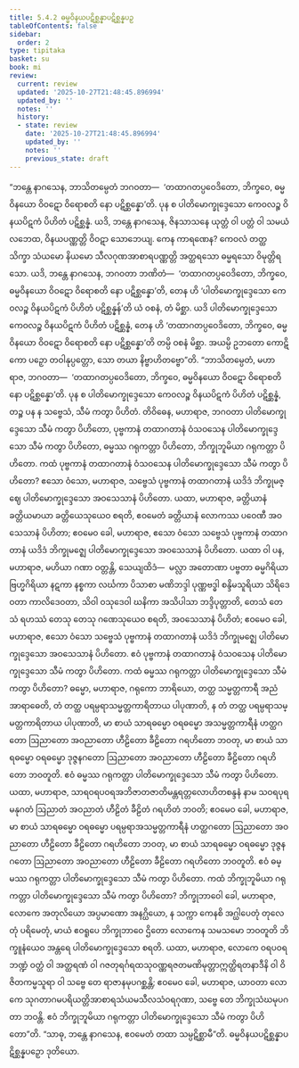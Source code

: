 ```yaml
---
title: 5.4.2 ဓမ္မဝိနယပဋိစ္ဆန္နာပဋိစ္ဆန္နပဉှ
tableOfContents: false
sidebar:
  order: 2
type: tipitaka
basket: su
book: mi
review:
  current: review
  updated: '2025-10-27T21:48:45.896994'
  updated_by: ''
  notes: ''
  history:
  - state: review
    date: '2025-10-27T21:48:45.896994'
    updated_by: ''
    notes: ''
    previous_state: draft
---
```



<ReviewStatus review={frontmatter.review} showDetails={true} />

<HypothesisAnnotation frontmatter={frontmatter} />

<DynamicBreadcrumb />

<Division number="151" book="mi" e="ch" v="28">

<Paragraph number="860" book="mi">
“ဘန္တေ နာဂသေန, ဘာသိတမ္ပေတံ ဘဂဝတာ—  ‘တထာဂတပ္ပဝေဒိတော, ဘိက္ခဝေ, ဓမ္မဝိနယော ဝိဝဋော ဝိရောစတိ နော ပဋိစ္ဆန္နော’တိ. ပုန စ ပါတိမောက္ခုဒ္ဒေသော ကေဝလဉ္စ ဝိနယပိဋကံ ပိဟိတံ ပဋိစ္ဆန္နံ. ယဒိ, ဘန္တေ နာဂသေန, ဇိနသာသနေ ယုတ္တံ ဝါ ပတ္တံ ဝါ သမယံ လဘေထ, ဝိနယပဏ္ဏတ္တိ ဝိဝဋာ သောဘေယျ. ကေန ကာရဏေန? ကေဝလံ တတ္ထ သိက္ခာ သံယမော နိယမော သီလဂုဏအာစာရပဏ္ဏတ္တိ အတ္ထရသော ဓမ္မရသော ဝိမုတ္တိရသော. ယဒိ, ဘန္တေ နာဂသေန, ဘဂဝတာ ဘဏိတံ—  ‘တထာဂတပ္ပဝေဒိတော, ဘိက္ခဝေ, ဓမ္မဝိနယော ဝိဝဋော ဝိရောစတိ နော ပဋိစ္ဆန္နော’တိ, တေန ဟိ ‘ပါတိမောက္ခုဒ္ဒေသော ကေဝလဉ္စ ဝိနယပိဋကံ ပိဟိတံ ပဋိစ္ဆန္နန်’တိ ယံ ဝစနံ, တံ မိစ္ဆာ. ယဒိ ပါတိမောက္ခုဒ္ဒေသော ကေဝလဉ္စ ဝိနယပိဋကံ ပိဟိတံ ပဋိစ္ဆန္နံ, တေန ဟိ ‘တထာဂတပ္ပဝေဒိတော, ဘိက္ခဝေ, ဓမ္မဝိနယော ဝိဝဋော ဝိရောစတိ နော ပဋိစ္ဆန္နော’တိ တမ္ပိ ဝစနံ မိစ္ဆာ. အယမ္ပိ ဥဘတော ကောဋိကော ပဉှော တဝါနုပ္ပတ္တော, သော တယာ နိဗ္ဗာဟိတဗ္ဗော”တိ.
</Paragraph>

<Paragraph number="861" book="mi">
“ဘာသိတမ္ပေတံ, မဟာရာဇ, ဘဂဝတာ—  ‘တထာဂတပ္ပဝေဒိတော, ဘိက္ခဝေ, ဓမ္မဝိနယော ဝိဝဋော ဝိရောစတိ နော ပဋိစ္ဆန္နော’တိ. ပုန စ ပါတိမောက္ခုဒ္ဒေသော ကေဝလဉ္စ ဝိနယပိဋကံ ပိဟိတံ ပဋိစ္ဆန္နံ, တဉ္စ ပန န သဗ္ဗေသံ, သီမံ ကတွာ ပိဟိတံ.
</Paragraph>

<Paragraph number="862" book="mi">
တိဝိဓေန, မဟာရာဇ, ဘဂဝတာ ပါတိမောက္ခုဒ္ဒေသော သီမံ ကတွာ ပိဟိတော, ပုဗ္ဗကာနံ တထာဂတာနံ ဝံသဝသေန ပါတိမောက္ခုဒ္ဒေသော သီမံ ကတွာ ပိဟိတော, ဓမ္မဿ ဂရုကတ္တာ ပိဟိတော, ဘိက္ခုဘူမိယာ ဂရုကတ္တာ ပိဟိတော.
</Paragraph>

<Paragraph number="863" book="mi">
ကထံ ပုဗ္ဗကာနံ တထာဂတာနံ ဝံသဝသေန ပါတိမောက္ခုဒ္ဒေသော သီမံ ကတွာ ပိဟိတော? ဧသော ဝံသော, မဟာရာဇ, သဗ္ဗေသံ ပုဗ္ဗကာနံ တထာဂတာနံ ယဒိဒံ ဘိက္ခုမဇ္ဈေ ပါတိမောက္ခုဒ္ဒေသော အဝသေသာနံ ပိဟိတော. ယထာ, မဟာရာဇ, ခတ္တိယာနံ ခတ္တိယမာယာ ခတ္တိယေသုယေဝ စရတိ, ဧဝမေတံ ခတ္တိယာနံ လောကဿ ပဝေဏီ အဝသေသာနံ ပိဟိတာ; ဧဝမေဝ ခေါ, မဟာရာဇ, ဧသော ဝံသော သဗ္ဗေသံ ပုဗ္ဗကာနံ တထာဂတာနံ ယဒိဒံ ဘိက္ခုမဇ္ဈေ ပါတိမောက္ခုဒ္ဒေသော အဝသေသာနံ ပိဟိတော.
</Paragraph>

<Paragraph number="864" book="mi">
ယထာ ဝါ ပန, မဟာရာဇ, မဟိယာ ဂဏာ ဝတ္တန္တိ, သေယျထိဒံ—  မလ္လာ အတောဏာ ပဗ္ဗတာ ဓမ္မဂိရိယာ ဗြဟ္မဂိရိယာ နဋကာ နစ္စကာ လင်္ဃကာ ပိသာစာ မဏိဘဒ္ဒါ ပုဏ္ဏဗဒ္ဓါ စန္ဒိမသူရိယာ သိရိဒေဝတာ ကာလိဒေဝတာ, သိဝါ ဝသုဒေဝါ ဃနိကာ အသိပါသာ ဘဒ္ဒိပုတ္တာတိ, တေသံ တေသံ ရဟဿံ တေသု တေသု ဂဏေသုယေဝ စရတိ, အဝသေသာနံ ပိဟိတံ; ဧဝမေဝ ခေါ, မဟာရာဇ, ဧသော ဝံသော သဗ္ဗေသံ ပုဗ္ဗကာနံ တထာဂတာနံ ယဒိဒံ ဘိက္ခုမဇ္ဈေ ပါတိမောက္ခုဒ္ဒေသော အဝသေသာနံ ပိဟိတော. ဧဝံ ပုဗ္ဗကာနံ တထာဂတာနံ ဝံသဝသေန ပါတိမောက္ခုဒ္ဒေသော သီမံ ကတွာ ပိဟိတော.
</Paragraph>

<Paragraph number="865" book="mi">
ကထံ ဓမ္မဿ ဂရုကတ္တာ ပါတိမောက္ခုဒ္ဒေသော သီမံ ကတွာ ပိဟိတော? ဓမ္မော, မဟာရာဇ, ဂရုကော ဘာရိယော, တတ္ထ သမ္မတ္တကာရီ အညံ အာရာဓေတိ, တံ တတ္ထ ပရမ္ပရာသမ္မတ္တကာရိတာယ ပါပုဏာတိ, န တံ တတ္ထ ပရမ္ပရာသမ္မတ္တကာရိတာယ ပါပုဏာတိ, မာ စာယံ သာရဓမ္မော ဝရဓမ္မော အသမ္မတ္တကာရီနံ ဟတ္ထဂတော ဩညာတော အဝညာတော ဟီဠိတော ခီဠိတော ဂရဟိတော ဘဝတု, မာ စာယံ သာရဓမ္မော ဝရဓမ္မော ဒုဇ္ဇနဂတော ဩညာတော အဝညာတော ဟီဠိတော ခီဠိတော ဂရဟိတော ဘဝတူတိ. ဧဝံ ဓမ္မဿ ဂရုကတ္တာ ပါတိမောက္ခုဒ္ဒေသော သီမံ ကတွာ ပိဟိတော.
</Paragraph>

<Paragraph number="866" book="mi">
ယထာ, မဟာရာဇ, သာရဝရပဝရအဘိဇာတဇာတိမန္တရတ္တလောဟိတစန္ဒနံ နာမ သဝရပုရမနုဂတံ ဩညာတံ အဝညာတံ ဟီဠိတံ ခီဠိတံ ဂရဟိတံ ဘဝတိ; ဧဝမေဝ ခေါ, မဟာရာဇ, မာ စာယံ သာရဓမ္မော ဝရဓမ္မော ပရမ္ပရာအသမ္မတ္တကာရီနံ ဟတ္ထဂတော ဩညာတော အဝညာတော ဟီဠိတော ခီဠိတော ဂရဟိတော ဘဝတု, မာ စာယံ သာရဓမ္မော ဝရဓမ္မော ဒုဇ္ဇနဂတော ဩညာတော အဝညာတော ဟီဠိတော ခီဠိတော ဂရဟိတော ဘဝတူတိ. ဧဝံ ဓမ္မဿ ဂရုကတ္တာ ပါတိမောက္ခုဒ္ဒေသော သီမံ ကတွာ ပိဟိတော.
</Paragraph>

<Paragraph number="867" book="mi">
ကထံ ဘိက္ခုဘူမိယာ ဂရုကတ္တာ ပါတိမောက္ခုဒ္ဒေသော သီမံ ကတွာ ပိဟိတော? ဘိက္ခုဘာဝေါ ခေါ, မဟာရာဇ, လောကေ အတုလိယော အပ္ပမာဏော အနဂ္ဃိယော, န သက္ကာ ကေနစိ အဂ္ဃါပေတုံ တုလေတုံ ပရိမေတုံ, မာယံ ဧဝရူပေ ဘိက္ခုဘာဝေ ဌိတော လောကေန သမသမော ဘဝတူတိ ဘိက္ခူနံယေဝ အန္တရေ ပါတိမောက္ခုဒ္ဒေသော စရတိ. ယထာ, မဟာရာဇ, လောကေ ဝရပဝရဘဏ္ဍံ ဝတ္ထံ ဝါ အတ္ထရဏံ ဝါ ဂဇတုရင်္ဂရထသုဝဏ္ဏရဇတမဏိမုတ္တာဣတ္ထိရတနာဒီနိ ဝါ ဝိဇိတကမ္မသူရာ ဝါ သဗ္ဗေ တေ ရာဇာနမုပဂစ္ဆန္တိ; ဧဝမေဝ ခေါ, မဟာရာဇ, ယာဝတာ လောကေ သုဂတာဂမပရိယတ္တိအာစာရသံယမသီလသံဝရဂုဏာ, သဗ္ဗေ တေ ဘိက္ခုသံဃမုပဂတာ ဘဝန္တိ. ဧဝံ ဘိက္ခုဘူမိယာ ဂရုကတ္တာ ပါတိမောက္ခုဒ္ဒေသော သီမံ ကတွာ ပိဟိတော”တိ. “သာဓု, ဘန္တေ နာဂသေန, ဧဝမေတံ တထာ သမ္ပဋိစ္ဆာမီ”တိ.

</Paragraph>
</Division>

<Paragraph number="868" type="center" book="mi">
ဓမ္မဝိနယပဋိစ္ဆန္နာပဋိစ္ဆန္နပဉှော ဒုတိယော.
</Paragraph>